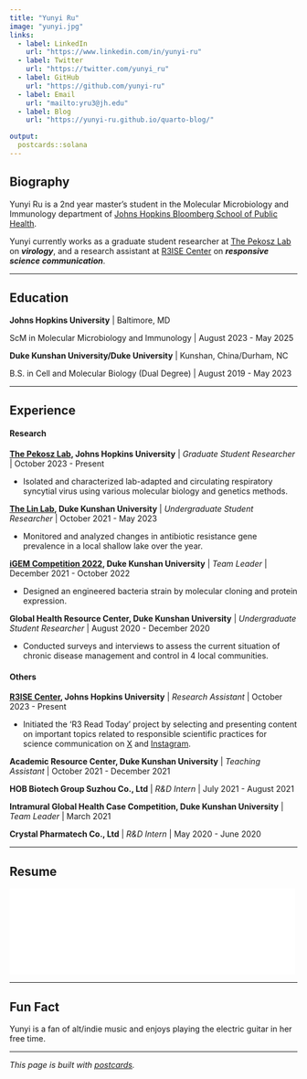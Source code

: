 ```yaml
---
title: "Yunyi Ru"
image: "yunyi.jpg"
links:
  - label: LinkedIn
    url: "https://www.linkedin.com/in/yunyi-ru"
  - label: Twitter
    url: "https://twitter.com/yunyi_ru"
  - label: GitHub
    url: "https://github.com/yunyi-ru"
  - label: Email
    url: "mailto:yru3@jh.edu"
  - label: Blog
    url: "https://yunyi-ru.github.io/quarto-blog/"

output:
  postcards::solana
---
```


## Biography

Yunyi Ru is a 2nd year master's student in the Molecular Microbiology and Immunology department of [Johns Hopkins Bloomberg School of Public Health](https://publichealth.jhu.edu/). 

Yunyi currently works as a graduate student researcher at [The Pekosz Lab](https://pekoszlab.com/) on ***virology***, and a research assistant at [R3ISE Center](https://publichealth.jhu.edu/the-r3-center-for-innovation-in-science-education) on ***responsive science communication***. 

---

## Education

**Johns Hopkins University** \| Baltimore, MD

ScM in Molecular Microbiology and Immunology \| August 2023 - May 2025

**Duke Kunshan University/Duke University** \| Kunshan, China/Durham, NC

B.S. in Cell and Molecular Biology (Dual Degree) \| August 2019 - May 2023

---

## Experience

#### Research

**[The Pekosz Lab](https://pekoszlab.com/), Johns Hopkins University** \| *Graduate Student Researcher* \| October 2023 - Present

- Isolated and characterized lab-adapted and circulating respiratory syncytial virus using various molecular biology and genetics methods. 

**[The Lin Lab](https://yajuanlin.github.io/), Duke Kunshan University** \| *Undergraduate Student Researcher* \| October 2021 - May 2023

- Monitored and analyzed changes in antibiotic resistance gene prevalence in a local shallow lake over the year.

**[iGEM Competition 2022](https://2022.igem.wiki/dku/index.html), Duke Kunshan University** \| *Team Leader* \| December 2021 - October 2022

- Designed an engineered bacteria strain by molecular cloning and protein expression.

**Global Health Resource Center, Duke Kunshan University** \| *Undergraduate Student Researcher* \| August 2020 - December 2020

- Conducted surveys and interviews to assess the current situation of chronic disease management and control in 4 local communities.

#### Others

**[R3ISE Center](https://publichealth.jhu.edu/the-r3-center-for-innovation-in-science-education), Johns Hopkins University** \| *Research Assistant* \| October 2023 - Present

- Initiated the 'R3 Read Today' project by selecting and presenting content on important topics related to responsible scientific practices for science communication on [X](https://twitter.com/R3_JHSPH) and [Instagram](https://www.instagram.com/r3_jhsph/). 

**Academic Resource Center, Duke Kunshan University** \| *Teaching Assistant* \| October 2021 - December 2021

**HOB Biotech Group Suzhou Co., Ltd** \| *R&D Intern* \| July 2021 - August 2021

**Intramural Global Health Case Competition, Duke Kunshan University** \| *Team Leader* \| March 2021

**Crystal Pharmatech Co., Ltd** \| *R&D Intern* \| May 2020 - June 2020

---

## Resume

![](Ru_Yunyi_Resume_2409.pdf){width=500px}

---

## Fun Fact

Yunyi is a fan of alt/indie music and enjoys playing the electric guitar in her free time.

---
*This page is built with [postcards](https://github.com/seankross/postcards).*
